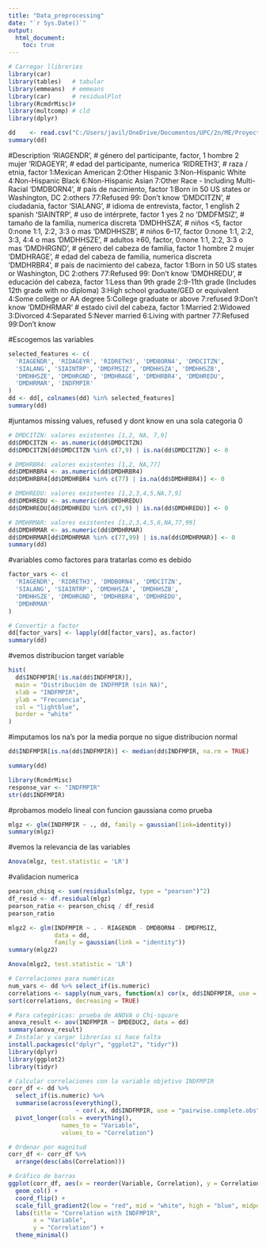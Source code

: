 ```yaml
---
title: "Data_preprocessing"
date: "`r Sys.Date()`"
output: 
  html_document:
    toc: true
---
```


```r
# Carregar llibreries
library(car)
library(tables)   # tabular
library(emmeans)  # emmeans
library(car)      # residualPlot
library(RcmdrMisc)#
library(multcomp) # cld 
library(dplyr)
```

```r
dd    <- read.csv("C:/Users/javil/OneDrive/Documentos/UPC/2n/ME/Proyecto/demographic/demographic.csv") # Llegir
summary(dd)
```
#Description
'RIAGENDR',          # género del participante, factor, 1 hombre 2 mujer
    'RIDAGEYR',          # edad del participante, numerica
    'RIDRETH3',          # raza / etnia, factor 1:Mexican American 2:Other Hispanic 3:Non-Hispanic White 4:Non-Hispanic Black 6:Non-Hispanic Asian 7:Other Race - Including Multi-Racial
    'DMDBORN4',          # país de nacimiento, factor 1:Born in 50 US states or Washington, DC 2:others 77:Refused 99: Don't know
    'DMDCITZN',          # ciudadanía, factor
    'SIALANG',           # idioma de entrevista, factor, 1 english 2 spanish
    'SIAINTRP',          # uso de intérprete, factor 1 yes 2 no
    'DMDFMSIZ',          # tamaño de la familia, numerica discreta
    'DMDHHSZA',          # niños <5, factor 0:none 1:1, 2:2, 3:3 o mas
    'DMDHHSZB',          # niños 6–17, factor 0:none 1:1, 2:2, 3:3, 4:4 o mas
    'DMDHHSZE',          # adultos ≥60, factor, 0:none 1:1, 2:2, 3:3 o mas
    'DMDHRGND',          # género del cabeza de familia, factor 1 hombre 2 mujer
    'DMDHRAGE',          # edad del cabeza de familia, numerica discreta
    'DMDHRBR4',          # país de nacimiento del cabeza, factor 1:Born in 50 US states or Washington, DC 2:others 77:Refused 99: Don't know
    'DMDHREDU',          # educación del cabeza, factor 1:Less than 9th grade 2:9-11th grade (Includes 12th grade with no diploma) 3:High school graduate/GED or equivalent 4:Some college or AA degree 5:College graduate or above 7:refused 9:Don't know
    'DMDHRMAR'           # estado civil del cabeza, factor 1:Married 2:Widowed 3:Divorced 4:Separated 5:Never married 6:Living with partner 77:Refused 99:Don't know


#Escogemos las variables
```r
selected_features <- c(
  'RIAGENDR', 'RIDAGEYR', 'RIDRETH3', 'DMDBORN4', 'DMDCITZN',
  'SIALANG', 'SIAINTRP', 'DMDFMSIZ', 'DMDHHSZA', 'DMDHHSZB',
  'DMDHHSZE', 'DMDHRGND', 'DMDHRAGE', 'DMDHRBR4', 'DMDHREDU',
  'DMDHRMAR', 'INDFMPIR' 
)
dd <- dd[, colnames(dd) %in% selected_features]
summary(dd)
```
#juntamos missing values, refused y dont know en una sola categoria 0
```r

# DMDCITZN: valores existentes [1,2, NA, 7,9]
dd$DMDCITZN <- as.numeric(dd$DMDCITZN)
dd$DMDCITZN[dd$DMDCITZN %in% c(7,9) | is.na(dd$DMDCITZN)] <- 0

# DMDHRBR4: valores existentes [1,2, NA,77]
dd$DMDHRBR4 <- as.numeric(dd$DMDHRBR4)
dd$DMDHRBR4[dd$DMDHRBR4 %in% c(77) | is.na(dd$DMDHRBR4)] <- 0

# DMDHREDU: valores existentes [1,2,3,4,5,NA,7,9]
dd$DMDHREDU <- as.numeric(dd$DMDHREDU)
dd$DMDHREDU[dd$DMDHREDU %in% c(7,9) | is.na(dd$DMDHREDU)] <- 0 

# DMDHRMAR: valores existentes [1,2,3,4,5,6,NA,77,99]
dd$DMDHRMAR <- as.numeric(dd$DMDHRMAR)
dd$DMDHRMAR[dd$DMDHRMAR %in% c(77,99) | is.na(dd$DMDHRMAR)] <- 0  
summary(dd)
```

#variables como factores para tratarlas como es debido
```r
factor_vars <- c(
  'RIAGENDR', 'RIDRETH3', 'DMDBORN4', 'DMDCITZN', 
  'SIALANG', 'SIAINTRP', 'DMDHHSZA', 'DMDHHSZB', 
  'DMDHHSZE', 'DMDHRGND', 'DMDHRBR4', 'DMDHREDU', 
  'DMDHRMAR'
)

# Convertir a factor
dd[factor_vars] <- lapply(dd[factor_vars], as.factor)
summary(dd)
```
#vemos distribucion target variable
```r
hist(
  dd$INDFMPIR[!is.na(dd$INDFMPIR)],
  main = "Distribución de INDFMPIR (sin NA)",
  xlab = "INDFMPIR",
  ylab = "Frecuencia",
  col = "lightblue",
  border = "white"
)
```
#imputamos los na's por la media porque no sigue distribucion normal
```r
dd$INDFMPIR[is.na(dd$INDFMPIR)] <- median(dd$INDFMPIR, na.rm = TRUE)

summary(dd)
```

```r
library(RcmdrMisc)
response_var <- "INDFMPIR"
str(dd$INDFMPIR)

```

#probamos modelo lineal con funcion gaussiana como prueba

```r

mlgz <- glm(INDFMPIR ~ ., dd, family = gaussian(link=identity))
summary(mlgz)
```
#vemos la relevancia de las variables
```r
Anova(mlgz, test.statistic = 'LR')
```
#validacion numerica
```r
pearson_chisq <- sum(residuals(mlgz, type = "pearson")^2)
df_resid <- df.residual(mlgz)
pearson_ratio <- pearson_chisq / df_resid
pearson_ratio

```

```r

mlgz2 <- glm(INDFMPIR ~ . - RIAGENDR - DMDBORN4 - DMDFMSIZ,
             data = dd,
             family = gaussian(link = "identity"))
summary(mlgz2)

Anova(mlgz2, test.statistic = 'LR')
```


```r
# Correlaciones para numéricas
num_vars <- dd %>% select_if(is.numeric)
correlations <- sapply(num_vars, function(x) cor(x, dd$INDFMPIR, use = "pairwise.complete.obs"))
sort(correlations, decreasing = TRUE)

# Para categóricas: prueba de ANOVA o Chi-square
anova_result <- aov(INDFMPIR ~ DMDEDUC2, data = dd)
summary(anova_result)
# Instalar y cargar librerías si hace falta
install.packages(c("dplyr", "ggplot2", "tidyr"))
library(dplyr)
library(ggplot2)
library(tidyr)

# Calcular correlaciones con la variable objetivo INDFMPIR
corr_df <- dd %>%
  select_if(is.numeric) %>%
  summarise(across(everything(),
                   ~ cor(.x, dd$INDFMPIR, use = "pairwise.complete.obs"))) %>%
  pivot_longer(cols = everything(),
               names_to = "Variable",
               values_to = "Correlation")

# Ordenar por magnitud
corr_df <- corr_df %>%
  arrange(desc(abs(Correlation)))

# Gráfico de barras
ggplot(corr_df, aes(x = reorder(Variable, Correlation), y = Correlation, fill = Correlation)) +
  geom_col() +
  coord_flip() +
  scale_fill_gradient2(low = "red", mid = "white", high = "blue", midpoint = 0) +
  labs(title = "Correlation with INDFMPIR",
       x = "Variable",
       y = "Correlation") +
  theme_minimal()

```
